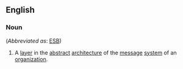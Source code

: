 ==English==

===Noun===
{{wikipedia}}
{{en-noun|enterprise service buses}} (''Abbreviated as'': [[ESB]])

# {{lb|en|computing}} A [[layer]] in the [[abstract]] [[architecture]] of the [[message]] [[system]] of an [[organization]].